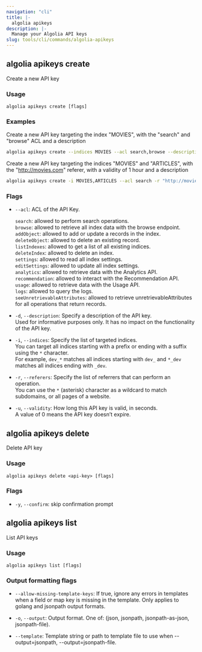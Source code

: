 ```yaml
---
navigation: "cli"
title: |-
  algolia apikeys
description: |-
  Manage your Algolia API keys
slug: tools/cli/commands/algolia-apikeys
---
```


## algolia apikeys create

Create a new API key

### Usage

`algolia apikeys create [flags]`

### Examples

Create a new API key targeting the index "MOVIES", with the "search" and "browse" ACL and a description

```sh
algolia apikeys create --indices MOVIES --acl search,browse --description "Search & Browse API Key"
```

Create a new API key targeting the indices "MOVIES" and "ARTICLES", with the "http://movies.com" referer, with a validity of 1 hour and a description

```sh
algolia apikeys create -i MOVIES,ARTICLES --acl search -r "http://movies.com" --u 1h -d "Search-only API Key for foo & bar"
```

### Flags

- `--acl`: ACL of the API Key.  
    
  `search`: allowed to perform search operations.  
  `browse`: allowed to retrieve all index data with the browse endpoint.  
  `addObject`: allowed to add or update a records in the index.  
  `deleteObject`: allowed to delete an existing record.  
  `listIndexes`: allowed to get a list of all existing indices.  
  `deleteIndex`: allowed to delete an index.  
  `settings`: allowed to read all index settings.  
  `editSettings`: allowed to update all index settings.  
  `analytics`: allowed to retrieve data with the Analytics API.  
  `recommendation`: allowed to interact with the Recommendation API.  
  `usage`: allowed to retrieve data with the Usage API.  
  `logs`: allowed to query the logs.  
  `seeUnretrievableAttributes`: allowed to retrieve unretrievableAttributes for all operations that return records.  
  
- `-d`, `--description`: Specify a description of the API key.  
  Used for informative purposes only. It has no impact on the functionality of the API key.
- `-i`, `--indices`: Specify the list of targeted indices.  
  You can target all indices starting with a prefix or ending with a suffix using the `*` character.  
  For example, `dev_*` matches all indices starting with `dev_` and `*_dev` matches all indices ending with `_dev`.  
  
- `-r`, `--referers`: Specify the list of referrers that can perform an operation.  
  You can use the `*` (asterisk) character as a wildcard to match subdomains, or all pages of a website.  
  
- `-u`, `--validity`: How long this API key is valid, in seconds.  
  A value of 0 means the API key doesn’t expire.
## algolia apikeys delete

Delete API key

### Usage

`algolia apikeys delete <api-key> [flags]`

### Flags

- `-y`, `--confirm`: skip confirmation prompt

## algolia apikeys list

List API keys

### Usage

`algolia apikeys list [flags]`

### Output formatting flags

- `--allow-missing-template-keys`: If true, ignore any errors in templates when a field or map key is missing in the template. Only applies to golang and jsonpath output formats.

- `-o`, `--output`: Output format. One of: (json, jsonpath, jsonpath-as-json, jsonpath-file).

- `--template`: Template string or path to template file to use when --output=jsonpath, --output=jsonpath-file.

